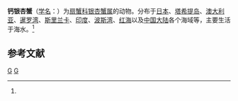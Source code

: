 {{Speciesbox
| taxon = Actaea(十足目) calculosa
| authority = (H. Milne-Edwards, 1834)<ref name='id11763'>{{cite web| url =http://www.bioinfo.cn/db05/BjdwSpecies.php?action=view&id=11763| title =钙银杏蟹| work =《中国动物物种编目数据库》| publisher =中国科学院微生物研究所| author =中国科学院动物研究所| accessdate =2009-04-28| deadurl =yes| archiveurl =https://web.archive.org/web/20160305012151/http://www.bioinfo.cn/db05/BjdwSpecies.php?action=view&id=11763| archivedate =2016-03-05}}</ref>
}}

'''钙银杏蟹'''（[[学名|学名]]：{{lang|la|''Actaea calculosa''}}）为[[扇蟹科|扇蟹科]][[银杏蟹属|银杏蟹属]]的动物。分布于[[日本|日本]]、[[塔希提岛|塔希提岛]]、[[澳大利亚|澳大利亚]]、[[暹罗湾|暹罗湾]]、[[斯里兰卡|斯里兰卡]]、[[印度|印度]]、[[波斯湾|波斯湾]]、[[红海|红海]]以及[[中国大陆|中国大陆]]各个海域等，主要生活于海水。<ref name='id11763'/>

== 参考文献 ==
{{reflist}}

{{taxonbar}}

[[Category:1834年描述的动物|G]]
[[Category:银杏蟹属|G]]


{{螃蟹小作品}}